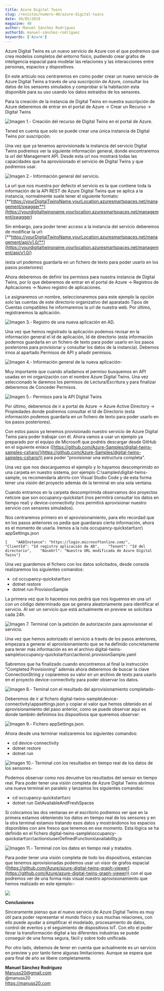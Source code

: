 ```yaml
---
title: Azure Digital Twins
slug: /revistas/numero-40/azure-digital-twins
date: 30/05/2019
magazine: 40
author: Manuel Sánchez Rodríguez
authorId: manuel-sánchez-rodríguez
keywords: ['Azure']
---
```






Azure Digital Twins es un nuevo servicio de Azure con el que podremos que crea modelos completos del entorno físico, pudiendo crear grafos de inteligencia espacial para modelar las relaciones y las interacciones entre personas, espacios y dispositivos.

En este articulo nos centraremos en como poder crear un nuevo servicio de Azure Digital Twins a través de una suscripción de Azure, consultar los datos de los sensores simulados y comprobar si la habitación esta disponible para su uso usando los datos extraídos de los sensores.

Para la creación de la instancia de Digital Twins en nuestra suscripción de Azure deberemos de entrar en el portal de Azure -&gt; Crear un Recurso -&gt; Digital Twins

![Imagen 1.- Creación del recurso de Digital Twins en el portal de Azure.](../../../images/numero40/azure-digital-twins/image1.png)

Tened en cuenta que solo se puede crear una única instancia de Digital Twins por suscripción.

Una vez que ya tenemos aprovisionada la instancia del servicio Digital Twins podremos ver la siguiente información general, donde encontraremos la url del Management API. Desde esta url nos mostrará todas las capacidades que ha aprovisionado el servicio de Digital Twins y que podremos usar.

![Imagen 2.- Información general del servicio. ](../../../images/numero40/azure-digital-twins/image2.png)

La url que nos muestra por defecto el servicio es la que contiene toda la información de la API REST de Azure Digital Twins que se aplica a la instancia, normalmente suele tener el siguiente formato: [**https://yourDigitalTwinsName.yourLocation.azuresmartspaces.net/management/swagger**](https://yourdigitaltwinsname.yourlocation.azuresmartspaces.net/management/swagger)

Sin embargo, para poder tener acceso a la instancia del servicio deberemos de modificar la url: [**https://yourDigitalTwinsName.yourLocation.azuresmartspaces.net/management/api/v1.0/**](https://yourdigitaltwinsname.yourlocation.azuresmartspaces.net/management/api/v1.0/)

(esta url podemos guardarla en un fichero de texto para poder usarlo en los pasos posteriores)

Ahora deberemos de definir los permisos para nuestra instancia de Digital Twins, por lo que deberemos de entrar en el portal de Azure -&gt; Registros de Aplicaciones -&gt; Nuevo registro de aplicaciones.

Le asignaremos un nombre, seleccionaremos para este ejemplo la opción solo las cuentas de este directorio organizativo del aparatado Tipos de Cuentas compatibles he informaremos la url de nuestra web. Por último, registraremos la aplicación.

![Imagen 3.- Registro de una nueva aplicación en AD.](../../../images/numero40/azure-digital-twins/image3.png)

Una vez que hemos registrado la aplicación podemos revisar en la información general el id de aplicación, Id de directorio (esta información podemos guardarla en un fichero de texto para poder usarlo en los pasos posteriores para provisionar y consultar los datos de la instancia). Debemos irnos al apartado Permisos de API y añadir permisos.

![Imagen 4.- Información general de la nueva aplicación-](../../../images/numero40/azure-digital-twins/image4.png)

Muy importante que cuando añadamos el permiso busquemos en API usadas en mi organización con el nombre Azure Digital Twins. Una vez seleccionado le daremos los permisos de Lectura/Escritura y para finalizar deberemos de Conceder Permisos.

![Imagen 5.- Permisos para la API Digital Twins](../../../images/numero40/azure-digital-twins/image5.png)

Por último, deberemos de ir a portal de Azure -&gt; Azure Active Directory -&gt; Propiedades donde podremos consultar el Id de Directorio (esta información podemos guardarla en un fichero de texto para poder usarlo en los pasos posteriores).

Con estos pasos ya tenemos provisionado nuestro servicio de Azure Digital Twins para poder trabajar con él. Ahora vamos a usar un ejemplo ya preparado por el equipo de Microsoft que podréis descargar desde GitHub en el siguiente enlace ([https://github.com/Azure-Samples/digital-twins-samples-csharp/](https://github.com/Azure-Samples/digital-twins-samples-csharp/)) para poder "provisionar una estructura completa".

Una vez que nos descarguemos el ejemplo y lo hayamos descomprimido en una carpeta en nuestro sistema, por ejemplo C:\samples\digital-twins-sample, os recomendaría abrirlo con Visual Studio Code y de esta forma tener una visión del proyecto además de la terminal en una sola ventana.

Cuando entramos en la carpeta descomprimida observamos dos proyectos netcore que son occupancy-quickstart (nos permitirá consultar los datos en tiempo real) y device-connectivity (nos permitirá aprovisionar nuestro servicio con sensores simulados).

Nos centraremos primero en el aprovisionamiento, para ello recordad que en los pasos anteriores os pedía que guardarais cierta información, ahora es el momento de usarla. Iremos a la ruta occupancy-quickstart\src\ appSettings.json

```
{    "AADInstance": "https://login.microsoftonline.com/",    "ClientId": "Id registro aplicación de AD",    "Tenant": "Id del directorio",    "BaseUrl": "Nuestra URL modificada de Azure Digital Twins"}​
```



Una vez guardemos el fichero con los datos solicitados, desde consola realizaremos los siguientes comandos:

- cd occupancy-quickstart\src
- dotnet restore
- dotnet run ProvisionSample


La primera vez que lo hacemos nos pedirá que nos loguemos en una url con un código determinado que se genera aleatoriamente para identificar el servicio. Al ser un servicio que está actualmente en preview se solicitara cada 24h.

![Imagen 7. Terminal con la petición de autorización para aprovisionar el servicio. ](../../../images/numero40/azure-digital-twins/image6.png)

Una vez que hemos autorizado el servicio a través de los pasos anteriores, empezara a generar el aprovisionamiento que se ha definido concretamente para tener más información es en el archivo digital-twins-sample\occupancy-quickstart\src\actions\ provisionSample.yaml

Sabremos que ha finalizado cuando encontremos al final la instrucción "Completed Provisioning" además ahora deberemos de buscar la clave ConnectionString y copiaremos su valor en un archivo de texto para usarlo en el proyecto device-connectivity para poder observar los datos.​

![Imagen 8.- Teminal con el resultado del aprovisionamiento completado- ](../../../images/numero40/azure-digital-twins/image7.png)

Deberemos de ir al fichero digital-twins-sample\device-connectivity\appsettings.json y copiar el valor que hemos obtenido en el aprovisionamiento del paso anterior, como se puede observar aquí es donde también definimos los dispositivos que queremos observar:

![Imagen 9.- Fichero appSettings.json. ](../../../images/numero40/azure-digital-twins/image8.png)

Ahora desde una terminar realizaremos los siguientes comandos:

- cd device-connectivity
- dotnet restore
- dotnet run​


![Imagen 10.- Terminal con los resultados en tiempo real de los datos de los sensores- ](../../../images/numero40/azure-digital-twins/image9.png)

Podemos observar como nos devuelve los resultados del sensor en tiempo real. Para poder tener una visión completa de Azure Digital Twins abrimos una nueva terminal en paralelo y lanzamos los siguientes comandos:

- cd occupancy-quickstart\src
- dotnet run GetAvailableAndFreshSpaces


Si colocamos las dos ventanas en el escritorio podremos ver que en la primera estamos obteniendo los datos en tiempo real de los sensores y en la otra terminal estamos tratando esos datos y mostrándonos los espacios disponibles con aire fresco que tenemos en ese momento. Esta lógica se ha definido en el fichero digital-twins-sample\occupancy-quickstart\src\actions\userDefinedFunctions\availability.js

![Imagen 11.- Terminal con los datos en tiempo real y tratados.](../../../images/numero40/azure-digital-twins/image10.png)

Para poder tener una visión completa de todo los dispositivos, estancias que tenemos aprovisionadas podemos usar un visor de grafos espacial ([https://github.com/Azure/azure-digital-twins-graph-viewer](https://github.com/Azure/azure-digital-twins-graph-viewer)) con el que podremos ver de una forma más visual nuestro aprovisionamiento que hemos realizado en este ejemplo:-

![](../../../images/numero40/azure-digital-twins/image12.png)

**Conclusiones**

Sinceramente pienso que el nuevo servicio de Azure Digital Twins es muy útil para poder representar el mundo físico y sus muchas relaciones, con ello puede ayudar a simplificar el modelado, procesamiento de datos, control de eventos y el seguimiento de dispositivos IoT. Con ello el poder llevar la transformación digital a las diferentes industrias se puede conseguir de una forma segura, fácil y sobre todo unificada.

Por otro lado, debemos de tener en cuenta que actualmente es un servicio en preview y por tanto tiene algunas limitaciones. Aunque se espera que para final de año se libere completamente.



**Manuel Sánchez Rodríguez** <br />
[Manuss20@gmail.com](mailto:Manuss20@gmail.com) <br />
@manuss20 <br />
 https://manuss20.com 
 
